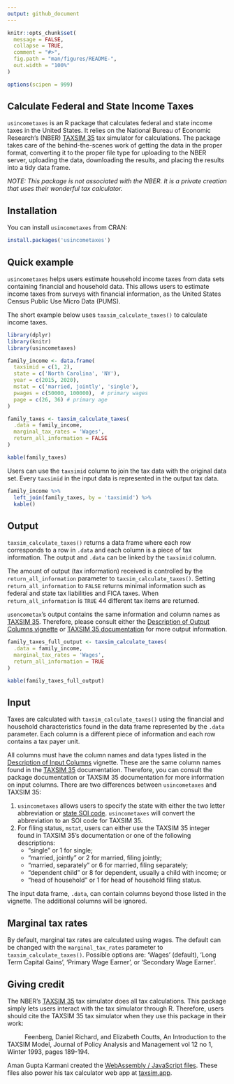 ```yaml
---
output: github_document
---
```


<!-- README.md is generated from README.Rmd. Please edit that file -->

```r
knitr::opts_chunk$set(
  message = FALSE,
  collapse = TRUE,
  comment = "#>",
  fig.path = "man/figures/README-",
  out.width = "100%"
)

options(scipen = 999)
```

<!-- badges: start -->
<!-- badges: end -->

## Calculate Federal and State Income Taxes

`usincometaxes` is an R package that calculates federal and state income taxes in the United States.
It relies on the National Bureau of Economic Research's (NBER) [TAXSIM 35](http://taxsim.nber.org/taxsim35/) 
tax simulator for calculations. The package takes care of the behind-the-scenes work of getting the 
data in the proper format, converting it to the proper file type for uploading to the NBER server, 
uploading the data, downloading the results, and placing the results into a tidy data frame.

*NOTE: This package is not associated with the NBER. It is a private creation that uses their wonderful tax calculator.*

## Installation

You can install `usincometaxes` from CRAN:

```r
install.packages('usincometaxes')
```

## Quick example

`usincometaxes` helps users estimate household income taxes from data sets containing financial and household data. This allows users to estimate income taxes from surveys with financial information, as the United States Census Public Use Micro Data (PUMS).

The short example below uses `taxsim_calculate_taxes()` to calculate income taxes.

```r
library(dplyr)
library(knitr)
library(usincometaxes)

family_income <- data.frame(
  taxsimid = c(1, 2),
  state = c('North Carolina', 'NY'),
  year = c(2015, 2020),
  mstat = c('married, jointly', 'single'),
  pwages = c(50000, 100000),  # primary wages
  page = c(26, 36) # primary age
)

family_taxes <- taxsim_calculate_taxes(
  .data = family_income,
  marginal_tax_rates = 'Wages',
  return_all_information = FALSE
)
```

```r
kable(family_taxes)
```

Users can use the `taxsimid` column to join the tax data with the original data set. Every `taxsimid` in
the input data is represented in the output tax data.

```r
family_income %>%
  left_join(family_taxes, by = 'taxsimid') %>%
  kable()
```

## Output

`taxsim_calculate_taxes()` returns a data frame where each row corresponds to a row in `.data` and
each column is a piece of tax information. The output and `.data` can be linked by the `taxsimid` column.

The amount of output (tax information) received is controlled by the `return_all_information` parameter 
to `taxsim_calculate_taxes()`. Setting `return_all_information` to `FALSE` returns minimal information such as 
federal and state tax liabilities and FICA taxes. When `return_all_information` is `TRUE` 44 different tax 
items are returned.

`usoncometax`'s output contains the same information and column names as [TAXSIM 35](http://taxsim.nber.org/taxsim35/).
Therefore, please consult either the [Description of Output Columns vignette](https://www.shaneorr.io/r/usincometaxes/articles/taxsim-output.html) or [TAXSIM 35 documentation](http://taxsim.nber.org/taxsim35/) for more output information.

```r
family_taxes_full_output <- taxsim_calculate_taxes(
  .data = family_income,
  marginal_tax_rates = 'Wages',
  return_all_information = TRUE
)

kable(family_taxes_full_output)
```

## Input

Taxes are calculated with `taxsim_calculate_taxes()` using the financial and household characteristics 
found in the data frame represented by the `.data` parameter. Each column is a different piece of information
and each row contains a tax payer unit.

All columns must have the column names and data types listed in the 
[Description of Input Columns](https://www.shaneorr.io/r/usincometaxes/articles/taxsim-input.html) vignette. 
These are the same column names found in the [TAXSIM 35](http://taxsim.nber.org/taxsim35/) documentation.
Therefore, you can consult the package documentation or TAXSIM 35 documentation for more information on input columns.
There are two differences between `usincometaxes` and TAXSIM 35:

1.  `usincometaxes` allows users to specify the state with either the two letter abbreviation or [state SOI code](https://taxsim.nber.org/statesoi.html). 
`usincometaxes` will convert the abbreviation to an SOI code for TAXSIM 35.
2.  For filing status, `mstat`, users can either use the TAXSIM 35 integer found in TAXSIM 35's documentation or 
one of the following descriptions:
    * "single" or 1 for single;
    * "married, jointly" or 2 for married, filing jointly; 
    * "married, separately" or 6 for married, filing separately;
    * "dependent child" or 8 for dependent, usually a child with income; or
    * "head of household" or 1 for head of household filing status.

The input data frame, `.data`, can contain columns beyond those listed in the vignette. The additional columns will be ignored.

## Marginal tax rates

By default, marginal tax rates are calculated using wages. The default can be changed with the `marginal_tax_rates` parameter to `taxsim_calculate_taxes()`. Possible options are: 'Wages' (default), 'Long Term Capital Gains', 'Primary Wage Earner', or 'Secondary Wage Earner'.

## Giving credit

The NBER's [TAXSIM 35](http://taxsim.nber.org/taxsim35/) tax simulator does all tax calculations. 
This package simply lets users interact with the tax simulator through R. Therefore, users should 
cite the TAXSIM 35 tax simulator when they use this package in their work:

|           Feenberg, Daniel Richard, and Elizabeth Coutts, An Introduction to the TAXSIM Model, Journal of Policy Analysis and Management vol 12 no 1, Winter 1993, pages 189-194.

Aman Gupta Karmani created the [WebAssembly / JavaScript files](https://github.com/tmm1/taxsim.js). These files also power his tax calculator web app at [taxsim.app](https://taxsim.app).
